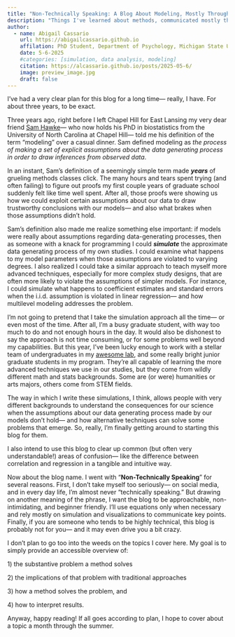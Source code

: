 ```yaml
---
title: "Non-Technically Speaking: A Blog About Modeling, Mostly Through Simulation"
description: "Things I've learned about methods, communicated mostly through simulation. And also sometimes thoughts about academic life."
author:
  - name: Abigail Cassario 
    url: https://abigailcassario.github.io
    affilation: PhD Student, Department of Psychology, Michigan State University 
    date: 5-6-2025
    #categories: [simulation, data analysis, modeling]
    citation: https://alcassario.github.io/posts/2025-05-6/
    image: preview_image.jpg
    draft: false
---
```


I've had a very clear plan for this blog for a long time--- really, I have. For about three years, to be exact.

Three years ago, right before I left Chapel Hill for East Lansing my very dear friend [Sam Hawke](https://samhawke.me/)--- who now holds his PhD in biostatistics from the University of North Carolina at Chapel Hill--- told me his definition of the term "modeling" over a casual dinner. Sam defined modeling as *the process of making a set of explicit assumptions about the data generating process in order to draw inferences from observed data*.

In an instant, Sam's definition of a seemingly simple term made ***years*** of grueling methods classes click. The many hours and tears spent trying (and often failing) to figure out proofs my first couple years of graduate school suddenly felt like time well spent. After all, those proofs were showing us how we could exploit certain assumptions about our data to draw trustworthy conclusions with our models--- and also what brakes when those assumptions didn't hold.

Sam's definition also made me realize something else important: if models were really about assumptions regarding data-generating processes, then as someone with a knack for programming I could ***simulate*** the approximate data generating process of my own studies. I could examine what happens to my model parameters when those assumptions are violated to varying degrees. I also realized I could take a similar approach to teach myself more advanced techniques, especially for more complex study designs, that are often more likely to violate the assumptions of simpler models. For instance, I could simulate what happens to coefficient estimates and standard errors when the i.i.d. assumption is violated in linear regression--- and how multilevel modeling addresses the problem.

I'm not going to pretend that I take the simulation approach all the time--- or even most of the time. After all, I'm a busy graduate student, with way too much to do and not enough hours in the day. It would also be dishonest to say the approach is not time consuming, or for some problems well beyond my capabilities. But this year, I've been lucky enough to work with a stellar team of undergraduates in my [awesome lab](https://tbslaboratory.com/), and some really bright junior graduate students in my program. They're all capable of learning the more advanced techniques we use in our studies, but they come from wildly different math and stats backgrounds. Some are (or were) humanities or arts majors, others come from STEM fields.

The way in which I write these simulations, I think, allows people with very different backgrounds to understand the consequences for our science when the assumptions about our data generating process made by our models don't hold--- and how alternative techniques can solve some problems that emerge. So, really, I'm finally getting around to starting this blog for them.

I also intend to use this blog to clear up common (but often very understandable!) areas of confusion--- like the difference between correlation and regression in a tangible and intuitive way.

Now about the blog name. I went with "**Non-Technically Speaking**" for several reasons. First, I don't take myself too seriously--- on social media, and in every day life, I'm almost never "technically speaking." But drawing on another meaning of the phrase, I want the blog to be approachable, non-intimidating, and beginner friendly. I'll use equations only when necessary and rely mostly on simulation and visualizations to communicate key points. Finally, if you are someone who tends to be highly technical, this blog is probably not for you--- and it may even drive you a bit crazy.

I don't plan to go too into the weeds on the topics I cover here. My goal is to simply provide an accessible overview of:

1\) the substantive problem a method solves

2\) the implications of that problem with traditional approaches

3\) how a method solves the problem, and

4\) how to interpret results.

Anyway, happy reading! If all goes according to plan, I hope to cover about a topic a month through the summer.
